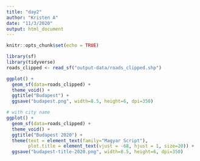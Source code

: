 ```yaml
---
title: "day2"
author: "Kristen A"
date: "11/3/2020"
output: html_document
---
```


```r
knitr::opts_chunk$set(echo = TRUE)
```


```r
library(sf)
library(tidyverse)
roads_clipped <- read_sf("output-data/roads_clipped.shp")
```


```r
ggplot() +
  geom_sf(data=roads_clipped) +
  theme_void() +
  ggtitle("Budapest") +
  ggsave("budapest.png", width=8.5, height=6, dpi=350)

# with city name
ggplot() +
  geom_sf(data=roads_clipped) +
  theme_void() +
  ggtitle("Budapest 2020") +
  theme(text = element_text(family="Magyar Script"),
        plot.title = element_text(vjust = -68, hjust = 1, size=20)) +
  ggsave("budapest-title-2020.png", width=8.5, height=6, dpi=350)
```
